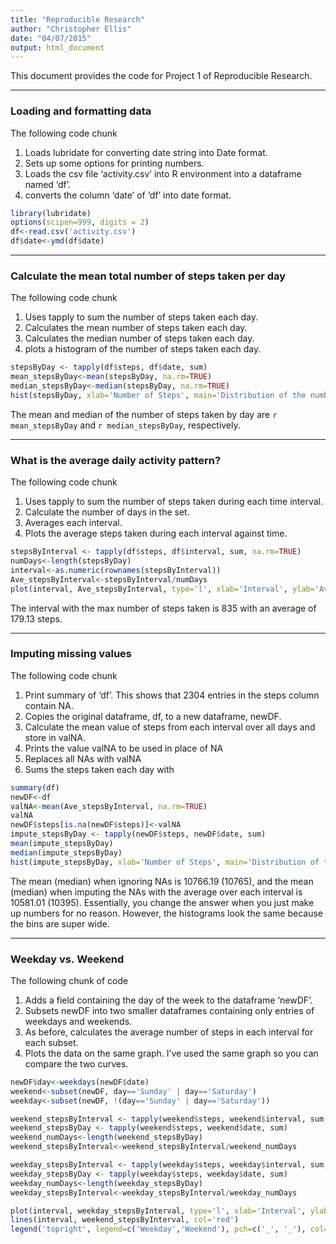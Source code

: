 ```yaml
---
title: "Reproducible Research"
author: "Christopher Ellis"
date: "04/07/2015"
output: html_document
---
```


This document provides the code for Project 1 of Reproducible Research.

***

### Loading and formatting data

The following code chunk

1) Loads lubridate for converting date string into Date format.
2) Sets up some options for printing numbers.
3) Loads the csv file 'activity.csv' into R environment into a dataframe named 'df'.
4) converts the column 'date' of 'df' into date format.

```r
library(lubridate)
options(scipen=999, digits = 2)
df<-read.csv('activity.csv')
df$date<-ymd(df$date)
```
***
### Calculate the mean total number of steps taken per day

The following code chunk

1) Uses tapply to sum the number of steps taken each day.
2) Calculates the mean number of steps taken each day.
3) Calculates the median number of steps taken each day.
4) plots a histogram of the number of steps taken each day.

```r
stepsByDay <- tapply(df$steps, df$date, sum)
mean_stepsByDay<-mean(stepsByDay, na.rm=TRUE)
median_stepsByDay<-median(stepsByDay, na.rm=TRUE)
hist(stepsByDay, xlab='Number of Steps', main='Distribution of the number\n of steps taken each day')
```

The mean and median of the number of steps taken by day are `r mean_stepsByDay` and `r median_stepsByDay`, respectively.

***

### What is the average daily activity pattern?

The following code chunk

1) Uses tapply to sum the number of steps taken during each time interval.
2) Calculate the number of days in the set.
3) Averages each interval.
4) Plots the average steps taken during each interval against time.


```r
stepsByInterval <- tapply(df$steps, df$interval, sum, na.rm=TRUE)
numDays<-length(stepsByDay)
interval<-as.numeric(rownames(stepsByInterval))
Ave_stepsByInterval<-stepsByInterval/numDays
plot(interval, Ave_stepsByInterval, type='l', xlab='Interval', ylab='Average steps taken', main='Average number of steps taken \n at each 5 minute interval')
```

The interval with the max number of steps taken is 835 with an average of 179.13 steps.

***

### Imputing missing values

The following code chunk

1) Print summary of 'df'.  This shows that 2304 entries in the steps column contain NA.
2) Copies the original dataframe, df, to a new dataframe, newDF. 
3) Calculate the mean value of steps from each interval over all days and store in valNA.
4) Prints the value valNA to be used in place of NA
5) Replaces all NAs with valNA
6) Sums the steps taken each day with 



```r
summary(df)
newDF<-df
valNA<-mean(Ave_stepsByInterval, na.rm=TRUE)
valNA
newDF$steps[is.na(newDF$steps)]<-valNA
impute_stepsByDay <- tapply(newDF$steps, newDF$date, sum)
mean(impute_stepsByDay)
median(impute_stepsByDay)
hist(impute_stepsByDay, xlab='Number of Steps', main='Distribution of the number\n of steps taken each day')
```

The mean (median) when ignoring NAs is 10766.19 (10765), and the mean (median) when imputing the NAs with the average over each interval is 10581.01 (10395).  Essentially, you change the answer when you just make up numbers for no reason.  However, the histograms look the same because the bins are super wide.

***

### Weekday vs. Weekend

The following chunk of code

1) Adds a field containing the day of the week to the dataframe 'newDF'.
2) Subsets newDF into two smaller dataframes containing only entries of weekdays and weekends.
3) As before, calculates the average number of steps in each interval for each subset.
4) Plots the data on the same graph.  I've used the same graph so you can compare the two curves.

```r
newDF$day<-weekdays(newDF$date)
weekend<-subset(newDF, day=='Sunday' | day=='Saturday')
weekday<-subset(newDF, !(day=='Sunday' | day=='Saturday'))

weekend_stepsByInterval <- tapply(weekend$steps, weekend$interval, sum, na.rm=TRUE)
weekend_stepsByDay <- tapply(weekend$steps, weekend$date, sum)
weekend_numDays<-length(weekend_stepsByDay)
weekend_stepsByInterval<-weekend_stepsByInterval/weekend_numDays

weekday_stepsByInterval <- tapply(weekday$steps, weekday$interval, sum, na.rm=TRUE)
weekday_stepsByDay <- tapply(weekday$steps, weekday$date, sum)
weekday_numDays<-length(weekday_stepsByDay)
weekday_stepsByInterval<-weekday_stepsByInterval/weekday_numDays

plot(interval, weekday_stepsByInterval, type='l', xlab='Interval', ylab='Average steps taken', main='Average number of steps taken \n at each 5 minute interval')
lines(interval, weekend_stepsByInterval, col='red')
legend('topright', legend=c('Weekday','Weekend'), pch=c('_', '_'), col=c('black', 'red'))
```


